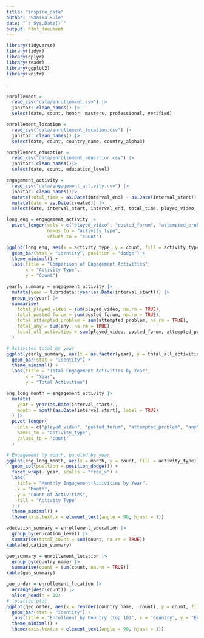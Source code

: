 ```yaml
---
title: "inspire_data"
author: "Sanika Sule"
date: "`r Sys.Date()`"
output: html_document
---
```


```r
library(tidyverse)
library(tidyr)
library(dplyr)
library(readr)
library(ggplot2)
library(knitr)
```

.
```r
enrollement =
  read_csv("data/enrollement.csv") |>
  janitor::clean_names() |>
  select(date, count, honor, masters, professional, verified)
```

```r
enrollement_location = 
  read_csv("data/enrollement_location.csv") |>
  janitor::clean_names() |>
  select(date, count, country_name, country_alpha3) 
```

```r
enrollement_education = 
  read_csv("data/enrollement_education.csv") |>
  janitor::clean_names()|>
  select(date, count, education_level)
```

```r
engagement_activity = 
  read_csv("data/engagement_activity.csv") |>
  janitor::clean_names()|>
  mutate(total_time = as.Date(interval_end) - as.Date(interval_start))|>
  mutate(date = as.Date(created)) |>
  select(date, interval_start, interval_end, total_time, played_video, posted_forum, attempted_problem, any )

```

```r
long_eng = engagement_activity |>
  pivot_longer(cols = c("played_video", "posted_forum", "attempted_problem", "any"), 
               names_to = "activity_type", 
               values_to = "count")

ggplot(long_eng, aes(x = activity_type, y = count, fill = activity_type)) +
  geom_bar(stat = "identity", position = "dodge") +
  theme_minimal() +
  labs(title = "Comparison of Engagement Activities", 
       x = "Activity Type", 
       y = "Count")
```

```r
yearly_summary = engagement_activity |>
  mutate(year = lubridate::year(as.Date(interval_start))) |>
  group_by(year) |>
  summarise(
    total_played_video = sum(played_video, na.rm = TRUE),
    total_posted_forum = sum(posted_forum, na.rm = TRUE),
    total_attempted_problem = sum(attempted_problem, na.rm = TRUE),
    total_any = sum(any, na.rm = TRUE),
    total_all_activities = sum(played_video, posted_forum, attempted_problem, any, na.rm = TRUE)
  )
```

```r
# Activites total by year
ggplot(yearly_summary, aes(x = as.factor(year), y = total_all_activities, fill = as.factor(year))) +
  geom_bar(stat = "identity") +
  theme_minimal() +
  labs(title = "Total Engagement Activities by Year", 
       x = "Year", 
       y = "Total Activities")
```

```r
eng_long_month = engagement_activity |>
  mutate(
    year = year(as.Date(interval_start)),
    month = month(as.Date(interval_start), label = TRUE)  
  ) |>
  pivot_longer(
    cols = c("played_video", "posted_forum", "attempted_problem", "any"),
    names_to = "activity_type",
    values_to = "count"
  )
```

```r
# Engagement by month, paneled by year
ggplot(eng_long_month, aes(x = month, y = count, fill = activity_type)) +
  geom_col(position = position_dodge()) +  
  facet_wrap(~ year, scales = "free_x") +  
  labs(
    title = "Monthly Engagement Activities by Year",
    x = "Month",
    y = "Count of Activities",
    fill = "Activity Type"
  ) +
  theme_minimal() +
  theme(axis.text.x = element_text(angle = 90, hjust = 1)) 
```

```r
education_summary = enrollement_education |>
  group_by(education_level) |>
  summarise(total_count = sum(count, na.rm = TRUE))
kable(education_summary)
```

```r
geo_summary = enrollement_location |>
  group_by(country_name) |>
  summarise(count = sum(count, na.rm = TRUE))
kable(geo_summary)
```

```r
geo_order = enrollement_location |>
  arrange(desc(count)) |>
  slice_head(n = 10)
# location plot
ggplot(geo_order, aes(x = reorder(country_name, -count), y = count, fill = count)) +
  geom_bar(stat = "identity") + 
  labs(title = "Enrollment by Country (top 10)", x = "Country", y = "Enrollment Count") +
  theme_minimal() +
  theme(axis.text.x = element_text(angle = 90, hjust = 1))  

```

